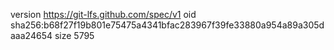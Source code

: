 version https://git-lfs.github.com/spec/v1
oid sha256:b68f27f19b801e75475a4341bfac283967f39fe33880a954a89a305daaa24654
size 5795
